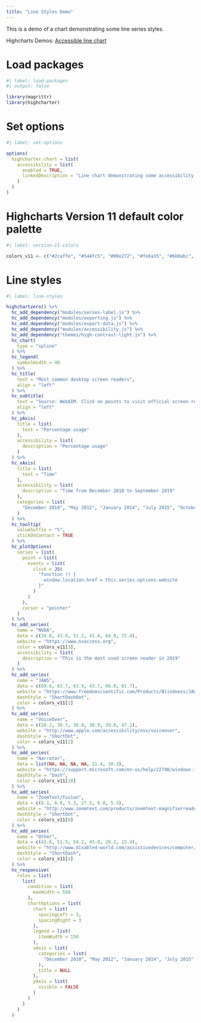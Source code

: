 ```yaml
---
title: "Line Styles Demo"
---
```


This is a demo of a chart demonstrating some line series styles.

Highcharts Demos: [Accessible line chart](https://www.highcharts.com/demo/accessible-line)

# Load packages

```r
#| label: load-packages
#| output: false

library(magrittr)
library(highcharter)
```

# Set options

```r
#| label: set-options

options(
  highcharter.chart = list(
    accessibility = list(
      enabled = TRUE,
      linkedDescription = "Line chart demonstrating some accessibility features of Highcharts. The chart displays the most commonly used screen readers in surveys taken by WebAIM from December 2010 to September 2019. JAWS was the most used screen reader until 2019, when NVDA took over. VoiceOver is the third most used screen reader, followed by Narrator. ZoomText/Fusion had a surge in 2015, but usage is otherwise low. The overall use of other screen readers has declined drastically the past few years."
    )
  )
)
```

# Highcharts Version 11 default color palette

```r
#| label: version-11-colors

colors_v11 <- c("#2caffe", "#544fc5", "#00e272", "#fe6a35", "#6b8abc", "#d568fb", "#2ee0ca", "#fa4b42", "#feb56a", "#91e8e1")
```

# Line styles

```r
#| label: line-styles

highchartzero() %>% 
  hc_add_dependency("modules/series-label.js") %>%
  hc_add_dependency("modules/exporting.js") %>% 
  hc_add_dependency("modules/export-data.js") %>% 
  hc_add_dependency("modules/accessibility.js") %>% 
  hc_add_dependency("themes/high-contrast-light.js") %>% 
  hc_chart(
    type = "spline"
  ) %>% 
  hc_legend(
    symbolWidth = 40
  ) %>% 
  hc_title(
    text = "Most common desktop screen readers",
    align = "left"
  ) %>% 
  hc_subtitle(
    text = "Source: WebAIM. Click on points to visit official screen reader website",
    align = "left"
  ) %>% 
  hc_yAxis(
    title = list(
      text = "Percentage usage"
    ),
    accessibility = list(
      description = "Percentage usage"
    )
  ) %>% 
  hc_xAxis(
    title = list(
      text = "Time"
    ),
    accessibility = list(
      description = "Time from December 2010 to September 2019"
    ),
    categories = list(
      "December 2010", "May 2012", "January 2014", "July 2015", "October 2017", "September 2019"
    )
  ) %>% 
  hc_tooltip(
    valueSuffix = "%",
    stickOnContact = TRUE
  ) %>% 
  hc_plotOptions(
    series = list(
      point = list(
        events = list(
          click = JS(
            "function () {
              window.location.href = this.series.options.website
            }"
          )
        )
      ),
      cursor = "pointer"
    )
  ) %>% 
  hc_add_series(
    name = "NVDA",
    data = c(34.8, 43.0, 51.2, 41.4, 64.9, 72.4),
    website = "https://www.nvaccess.org",
    color = colors_v11[3],
    accessibility = list(
      description = "This is the most used screen reader in 2019"
    )
  ) %>% 
  hc_add_series(
    name = "JAWS",
    data = c(69.6, 63.7, 63.9, 43.7, 66.0, 61.7),
    website = "https://www.freedomscientific.com/Products/Blindness/JAWS",
    dashStyle = "ShortDashDot",
    color = colors_v11[1]
  ) %>% 
  hc_add_series(
    name = "VoiceOver",
    data = c(20.2, 30.7, 36.8, 30.9, 39.6, 47.1),
    website = "http://www.apple.com/accessibility/osx/voiceover",
    dashStyle = "ShortDot",
    color = colors_v11[2]
  ) %>% 
  hc_add_series(
    name = "Narrator",
    data = list(NA, NA, NA, NA, 21.4, 30.3),
    website = "https://support.microsoft.com/en-us/help/22798/windows-10-complete-guide-to-narrator",
    dashStyle = "Dash",
    color = colors_v11[10]
  ) %>% 
  hc_add_series(
    name = "ZoomText/Fusion",
    data = c(6.1, 6.8, 5.3, 27.5, 6.0, 5.5),
    website = "http://www.zoomtext.com/products/zoomtext-magnifierreader",
    dashStyle = "ShortDot",
    color = colors_v11[6]
  ) %>% 
  hc_add_series(
    name = "Other",
    data = c(42.6, 51.5, 54.2, 45.8, 20.2, 15.4),
    website = "http://www.disabled-world.com/assistivedevices/computer/screen-readers.php",
    dashStyle = "ShortDash",
    color = colors_v11[4]
  ) %>% 
  hc_responsive(
    rules = list(
      list(
        condition = list(
          maxWidth = 550
        ),
        chartOptions = list(
          chart = list(
            spacingLeft = 3,
            spacingRight = 3
          ),
          legend = list(
            itemWidth = 150
          ),
          xAxis = list(
            categories = list(
              "December 2010", "May 2012", "January 2014", "July 2015", "October 2017", "September 2019"
            ),
            title = NULL
          ),
          yAxis = list(
            visible = FALSE
          )
        )
      )
    )
  )
```
